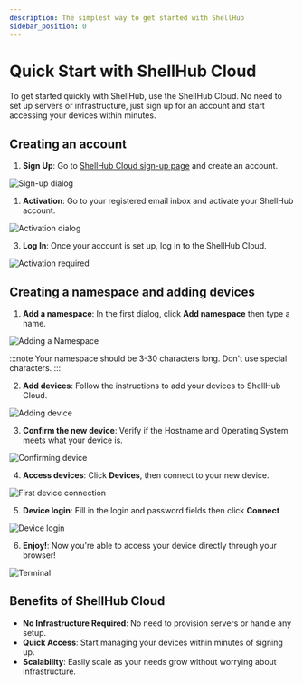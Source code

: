 ```yaml
---
description: The simplest way to get started with ShellHub
sidebar_position: 0
---
```


# Quick Start with ShellHub Cloud

To get started quickly with ShellHub, use the ShellHub Cloud. No need to set up servers or infrastructure, just sign up for an account and start accessing your devices within minutes.

## Creating an account

1. **Sign Up**: Go to [ShellHub Cloud sign-up page](https://cloud.shellhub.io/sign-up) and create an account.

![Sign-up dialog](/img/sign-up-dialog.png)

1. **Activation**: Go to your registered email inbox and activate your ShellHub account.

![Activation dialog](/img/activation-required.png)

3. **Log In**: Once your account is set up, log in to the ShellHub Cloud.

![Activation required](/img/login-dialog.png)

## Creating a namespace and adding devices

1. **Add a namespace**: In the first dialog, click **Add namespace** then type a name.

![Adding a Namespace](/img/add-namespace-dialog.png)

:::note
Your namespace should be 3-30 characters long. Don't use special characters. 
:::

2. **Add devices**: Follow the instructions to add your devices to ShellHub Cloud.

![Adding device](/img/tour-step-2.png)

3. **Confirm the new device**: Verify if the Hostname and Operating System meets what your device is.

![Confirming device](/img/tour-step-3.png)

4. **Access devices**: Click **Devices**, then connect to your new device.

![First device connection](/img/first-device-connect.png)

5. **Device login**: Fill in the login and password fields then click **Connect**

![Device login](/img/device-login.png)

6. **Enjoy!**: Now you're able to access your device directly through your browser!

![Terminal](/img/terminal-window.png)

## Benefits of ShellHub Cloud

- **No Infrastructure Required**: No need to provision servers or handle any setup.
- **Quick Access**: Start managing your devices within minutes of signing up.
- **Scalability**: Easily scale as your needs grow without worrying about infrastructure.
